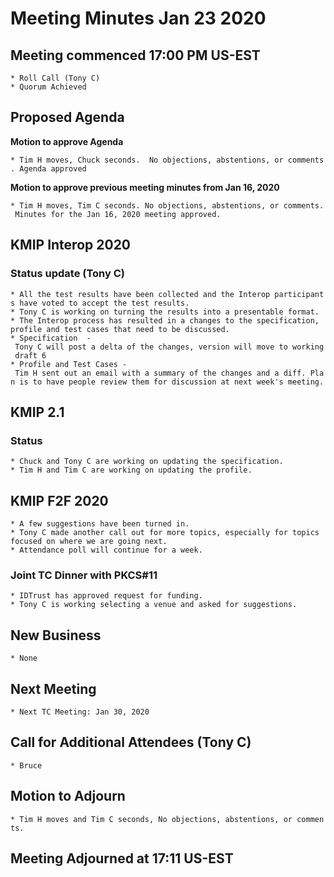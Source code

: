 = Meeting Minutes Jan 23 2020 =
== Meeting commenced 17:00 PM US-EST ==
 * Roll Call (Tony C)
 * Quorum Achieved

== Proposed Agenda ==

'''Motion to approve Agenda'''

 * Tim H moves, Chuck seconds.  No objections, abstentions, or comments. Agenda approved

'''Motion to approve previous meeting minutes from Jan 16, 2020'''

 * Tim H moves, Tim C seconds. No objections, abstentions, or comments. Minutes for the Jan 16, 2020 meeting approved.

== KMIP Interop 2020 ==
=== Status update (Tony C) ===
 * All the test results have been collected and the Interop participants have voted to accept the test results.
 * Tony C is working on turning the results into a presentable format.
 * The Interop process has resulted in a changes to the specification, profile and test cases that need to be discussed. 
 * Specification  - Tony C will post a delta of the changes, version will move to working draft 6
 * Profile and Test Cases - Tim H sent out an email with a summary of the changes and a diff. Plan is to have people review them for discussion at next week's meeting.

== KMIP 2.1 ==
=== Status ===
 * Chuck and Tony C are working on updating the specification.
 * Tim H and Tim C are working on updating the profile.

== KMIP F2F 2020 ==
 * A few suggestions have been turned in.
 * Tony C made another call out for more topics, especially for topics focused on where we are going next.
 * Attendance poll will continue for a week.

=== Joint TC Dinner with PKCS#11 ===
 * IDTrust has approved request for funding.
 * Tony C is working selecting a venue and asked for suggestions.

== New Business ==
 * None

== Next Meeting ==
 * Next TC Meeting: Jan 30, 2020

== Call for Additional Attendees (Tony C) ==
 * Bruce

== Motion to Adjourn ==
 * Tim H moves and Tim C seconds, No objections, abstentions, or comments.

== Meeting Adjourned at 17:11 US-EST ==
